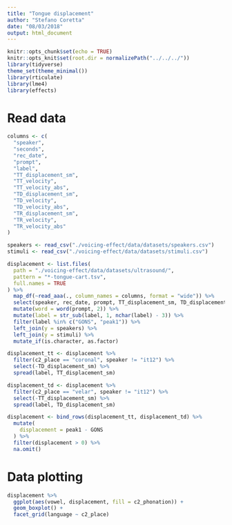 ```yaml
---
title: "Tongue displacement"
author: "Stefano Coretta"
date: "08/03/2018"
output: html_document
---
```


```r
knitr::opts_chunk$set(echo = TRUE)
knitr::opts_knit$set(root.dir = normalizePath("../../../"))
library(tidyverse)
theme_set(theme_minimal())
library(rticulate)
library(lme4)
library(effects)
```

# Read data

```r
columns <- c(
  "speaker",
  "seconds",
  "rec_date",
  "prompt",
  "label",
  "TT_displacement_sm",
  "TT_velocity",
  "TT_velocity_abs",
  "TD_displacement_sm",
  "TD_velocity",
  "TD_velocity_abs",
  "TR_displacement_sm",
  "TR_velocity",
  "TR_velocity_abs"
)

speakers <- read_csv("./voicing-effect/data/datasets/speakers.csv")
stimuli <- read_csv("./voicing-effect/data/datasets/stimuli.csv")

displacement <- list.files(
  path = "./voicing-effect/data/datasets/ultrasound/",
  pattern = "*-tongue-cart.tsv",
  full.names = TRUE
) %>%
  map_df(~read_aaa(., column_names = columns, format = "wide")) %>%
  select(speaker, rec_date, prompt, TT_displacement_sm, TD_displacement_sm, label) %>%
  mutate(word = word(prompt, 2)) %>%
  mutate(label = str_sub(label, 1, nchar(label) - 3)) %>%
  filter(label %in% c("GONS", "peak1")) %>%
  left_join(y = speakers) %>%
  left_join(y = stimuli) %>%
  mutate_if(is.character, as.factor)

displacement_tt <- displacement %>%
  filter(c2_place == "coronal", speaker != "it12") %>%
  select(-TD_displacement_sm) %>%
  spread(label, TT_displacement_sm)

displacement_td <- displacement %>%
  filter(c2_place == "velar", speaker != "it12") %>%
  select(-TT_displacement_sm) %>%
  spread(label, TD_displacement_sm)

displacement <- bind_rows(displacement_tt, displacement_td) %>%
  mutate(
    displacement = peak1 - GONS
  ) %>%
  filter(displacement > 0) %>%
  na.omit()
```

# Data plotting

```r
displacement %>%
  ggplot(aes(vowel, displacement, fill = c2_phonation)) +
  geom_boxplot() +
  facet_grid(language ~ c2_place)
```

